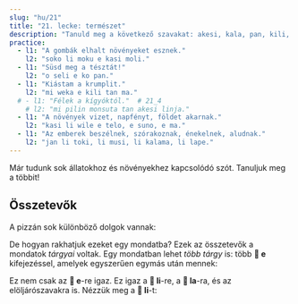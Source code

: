 ```yaml
---
slug: "hu/21"
title: "21. lecke: természet"
description: "Tanuld meg a következő szavakat: akesi, kala, pan, kili, soko, misikeke, namako!"
practice:
  - l1: "A gombák elhalt növényeket esznek."
    l2: "soko li moku e kasi moli."
  - l1: "Süsd meg a tésztát!"
    l2: "o seli e ko pan."
  - l1: "Kiástam a krumplit."
    l2: "mi weka e kili tan ma."
  # - l1: "Félek a kígyóktól."  # 21_4
    # l2: "mi pilin monsuta tan akesi linja."
  - l1: "A növények vizet, napfényt, földet akarnak."
    l2: "kasi li wile e telo, e suno, e ma."
  - l1: "Az emberek beszélnek, szórakoznak, énekelnek, aludnak."
    l2: "jan li toki, li musi, li kalama, li lape."
---
```



Már tudunk sok állatokhoz és növényekhez kapcsolódó szót. Tanuljuk meg a többit!

<List>
  <Word sl="akesi" m="hüllő vagy kétéltű, pl. béka, gyík, kígyó" />
  <Word
    sl="kala"
    m="hal vagy vízi állat, pl. lazac, bálna, cápa, polip"
  />
  <Word sl="pan" m="keményítőtartalmú/lisztes/szénhidrátos ételek, pl. búza, rizs, kenyér, tészta" />
  <Word sl="kili" m="gyümölcs, zöldség" />
  <Word sl="soko" m="gomba" />
  <Word sl="misikeke" m="gyógyszer" />
  <Word sl="namako" m="fűszer, köret, dekoráció" />
  <Sentence sl="soko li kili nasa." m="A gombák furcsa gyümölcsök." />
  <Sentence
    sl="kala suli li alasa e kala lili."
    m="Egy nagy hal vadássza a kisebb halakat."
  />
  <Sentence
    sl="mi o moku e misikeke lon tenpo mute."
    m="Gyakran kell gyógyszert bevennem."
  />
</List>

## Összetevők

A pizzán sok különböző dolgok vannak:

<List>
  <Sentence sp="󱥋󱤧󱤓󱤉󱥢" sl="pan li jo <u>e soweli</u>." m="A pizzán van hús." />
  <Sentence sp="󱥋󱤧󱤓󱤉󱤚" sl="pan li jo <u>e kili</u>." m="A pizzán vannak zöldségek." />
  <Sentence sp="󱥋󱤧󱤓󱤉󱥸" sl="pan li jo <u>e namako</u>." m="A pizzán vannak fűszerek." />
</List>

De hogyan rakhatjuk ezeket egy mondatba? Ezek az összetevők a mondatok *tárgyai* voltak. Egy mondatban lehet *több tárgy* is: több **󱤉 e** kifejezéssel, amelyek egyszerűen egymás után mennek:

<List>
  <Sentence
    sl="pan li jo e soweli e kili e namako."
    m="A pizzán van hús, zöldségek, fűszerek."
  />
</List>

Ez nem csak az **󱤉 e**-re igaz. Ez igaz a **󱤧 li**-re, a **󱤡 la**-ra, és az elöljárószavakra is. Nézzük meg a **󱤧 li**-t:

<List>
  <Sentence sl="jan li alasa e kala." m="Az ember vadássza a halakat. (= az ember halászik)." />
  <Sentence sl="jan li seli e ona." m="Az ember megfőzi őket." />
  <Sentence sl="jan li moku e ona." m="Az ember megeszi őket." />
  <Sentence sl="jan li alasa e kala, li seli e ona, li moku e ona." m="Az ember vadássza a halakat, megfőzi őket, megeszi őket." />
</List>

<Practice exercises={frontmatter.practice} />
